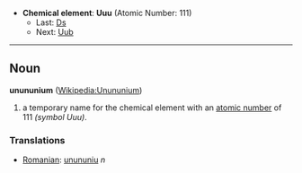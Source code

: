 *'''Chemical element''': '''Uuu''' (Atomic Number: 111)
**Last: [[Darmstadtium|Ds]]
**Next: [[Ununbium|Uub]]
----
== Noun ==
'''unununium''' ([[en:Unununium|Wikipedia:Unununium]])

# a temporary name for the chemical element with an [[atomic number]] of 111 ''(symbol Uuu)''.

===Translations===
*[[Romanian]]: [[unununiu]] ''n''